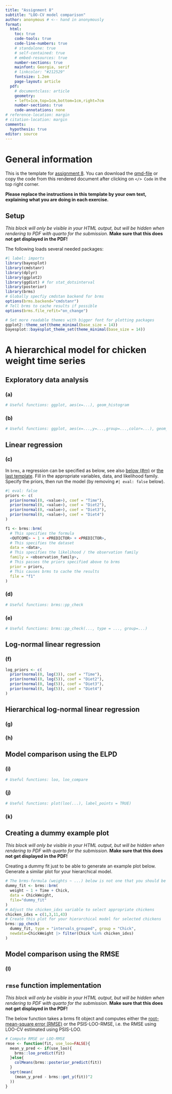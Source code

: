 ```yaml
---
title: "Assignment 8"
subtitle: "LOO-CV model comparison"
author: anonymous # <-- hand in anonymously
format:
  html:
    toc: true
    code-tools: true
    code-line-numbers: true
    # standalone: true
    # self-contained: true
    # embed-resources: true
    number-sections: true
    mainfont: Georgia, serif
    # linkcolor: "#212529"
    fontsize: 1.2em
    page-layout: article
  pdf:
    # documentclass: article
    geometry:
    - left=1cm,top=1cm,bottom=1cm,right=7cm
    number-sections: true
    code-annotations: none
# reference-location: margin
# citation-location: margin
comments:
  hypothesis: true
editor: source
---
```



# General information

This is the template for [assignment 8](assignment8.html). You can download the [qmd-file](https://raw.githubusercontent.com/avehtari/BDA_course_Aalto/gh-pages/assignments/template8.qmd) or copy the code from this rendered document after clicking on `</> Code` in the top right corner.

**Please replace the instructions in this template by your own text, explaining what you are doing in each exercise.** 



:::: {.content-hidden when-format="pdf"}
::: {.callout-warning collapse=false}

## Setup


*This block will only be visible in your HTML output, but will be hidden when rendering to PDF with quarto for the submission.*
**Make sure that this does not get displayed in the PDF!**
    


The following loads several needed packages:

```r
#| label: imports
library(bayesplot)
library(cmdstanr)
library(dplyr)
library(ggplot2)
library(ggdist) # for stat_dotsinterval
library(posterior)
library(brms)
# Globally specfiy cmdstan backend for brms
options(brms.backend="cmdstanr")
# Tell brms to cache results if possible
options(brms.file_refit="on_change")

# Set more readable themes with bigger font for plotting packages
ggplot2::theme_set(theme_minimal(base_size = 14))
bayesplot::bayesplot_theme_set(theme_minimal(base_size = 14))
```

:::
::::


# A hierarchical model for chicken weight time series


## Exploratory data analysis
### (a)


```r
# Useful functions: ggplot, aes(x=...), geom_histogram
```


### (b)


```r
# Useful functions: ggplot, aes(x=...,y=...,group=...,color=...), geom_line
```


## Linear regression
### (c)


In `brms`, a regression can be specified as below, see also [below (#m)](#m) or [the last template](template7.html#b-1). Fill in the appropriate variables,
data, and likelihood family. Specify the priors, then run the model (by removing `#| eval: false` below).

```r
#| eval: false
priors <- c(
  prior(normal(0, <value>), coef = "Time"),
  prior(normal(0, <value>), coef = "Diet2"),
  prior(normal(0, <value>), coef = "Diet3"),
  prior(normal(0, <value>), coef = "Diet4")
)

f1 <- brms::brm(
  # This specifies the formula
  <OUTCOME> ~ 1 + <PREDICTOR> + <PREDICTOR>,
  # This specifies the dataset
  data = <data>,
  # This specifies the likelihood / the observation family
  family = <observation_family>,
  # This passes the priors specified above to brms
  prior = priors,
  # This causes brms to cache the results
  file = "f1"
)
```


### (d)


```r
# Useful functions: brms::pp_check
```


### (e)


```r
# Useful functions: brms::pp_check(..., type = ..., group=...)
```


## Log-normal linear regression
### (f)


```r
log_priors <- c(
  prior(normal(0, log(3)), coef = "Time"),
  prior(normal(0, log(5)), coef = "Diet2"),
  prior(normal(0, log(5)), coef = "Diet3"),
  prior(normal(0, log(5)), coef = "Diet4")
)
```


## Hierarchical log-normal linear regression
### (g)

### (h)

## Model comparison using the ELPD
### (i)


```r
# Useful functions: loo, loo_compare
```


### (j)


```r
# Useful functions: plot(loo(...), label_points = TRUE)
```


### (k)


:::: {.content-hidden when-format="pdf"}
::: {.callout-warning collapse=false}

## Creating a dummy example plot 


*This block will only be visible in your HTML output, but will be hidden when rendering to PDF with quarto for the submission.*
**Make sure that this does not get displayed in the PDF!**
    



Creating a dummy fit just to be able to generate an example plot below. 
Generate a similar plot for your hierarchical model.

```r
# The brms-formula (weights ~ ...) below is not one that you should be using in your models!
dummy_fit <- brms::brm(
  weight ~ 1 + Time + Chick,
  data = ChickWeight,
  file="dummy_fit"
)
# Adjust the chicken_idxs variable to select appropriate chickens
chicken_idxs = c(1,3,11,43)
# Create this plot for your hierarchical model for selected chickens
brms::pp_check(
  dummy_fit, type = "intervals_grouped", group = "Chick", 
  newdata=ChickWeight |> filter(Chick %in% chicken_idxs)
)
```

:::
::::


## Model comparison using the RMSE
### (l)


:::: {.content-hidden when-format="pdf"}
::: {.callout-warning collapse=false}

## `rmse` function implementation


*This block will only be visible in your HTML output, but will be hidden when rendering to PDF with quarto for the submission.*
**Make sure that this does not get displayed in the PDF!**
    



The below function takes a brms fit object and computes either the [root-mean-square error (RMSE)](https://en.wikipedia.org/wiki/Root-mean-square_deviation) or the PSIS-LOO-RMSE, i.e. the RMSE using LOO-CV estimated using PSIS-LOO.
```r
# Compute RMSE or LOO-RMSE
rmse <- function(fit, use_loo=FALSE){
  mean_y_pred <- if(use_loo){
    brms::loo_predict(fit)
  }else{
    colMeans(brms::posterior_predict(fit)) 
  }
  sqrt(mean(
    (mean_y_pred - brms::get_y(fit))^2
  ))
}
```

:::
::::

